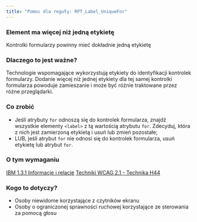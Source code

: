 ```yaml
---
title: "Pomoc dla reguły: RPT_Label_UniqueFor"
---
```


<div className="toolHelp">
<Row>
<Column colLg={16} colMd={8} colSm={4} className="toolHead">

### Element ma więcej niż jedną etykietę

<div id="locLevel"></div>

Kontrolki formularzy powinny mieć dokładnie jedną etykietę

</Column>
</Row>
<Row>
<Column colLg={11} colMd={5} colSm={4} className="toolMain">

### Dlaczego to jest ważne?

Technologie wspomagające wykorzystują etykiety do identyfikacji kontrolek formularzy. Dodanie więcej niż jednej etykiety dla tej samej kontrolki formularza powoduje zamieszanie i może być różnie traktowane przez różne przeglądarki.

<div id="locSnippet"></div>

### Co zrobić

 * Jeśli atrybuty `for` odnoszą się do kontrolek formularza, znajdź wszystkie elementy `<label>` z tą wartością atrybutu `for`. Zdecyduj, która z nich jest zamierzoną etykietą i usuń lub zmień pozostałe;
 * LUB, jeśli atrybut `for` nie odnosi się do kontrolek formularza, usuń etykietę lub atrybut `for`. 

</Column>
<Column colLg={5} colMd={3} colSm={4} className="toolLeft">

### O tym wymaganiu

[IBM 1.3.1 Informacje i relacje](https://www.ibm.com/able/guidelines/ci162/info_and_relationships.html)
[Techniki WCAG 2.1 - Technika H44](https://www.w3.org/WAI/WCAG21/Techniques/html/H44)

### Kogo to dotyczy?

 * Osoby niewidome korzystające z czytników ekranu 
 * Osoby o ograniczonej sprawności ruchowej korzystające ze sterowania za pomocą głosu

</Column>
</Row>
</div>

